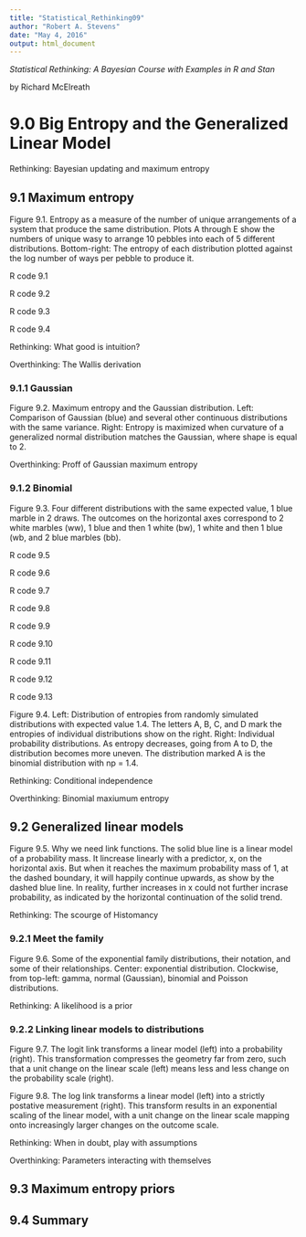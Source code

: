 ```yaml
---
title: "Statistical_Rethinking09"
author: "Robert A. Stevens"
date: "May 4, 2016"
output: html_document
---
```


*Statistical Rethinking: A Bayesian Course with Examples in R and Stan*

by Richard McElreath

# 9.0 Big Entropy and the Generalized Linear Model  

Rethinking: Bayesian updating and maximum entropy

## 9.1 Maximum entropy  

Figure 9.1. Entropy as a measure of the number of unique arrangements of a system that produce the same distribution. Plots A through E show the numbers of unique wasy to arrange 10 pebbles into each of 5 different distributions. Bottom-right: The entropy of each distribution plotted against the log number of ways per pebble to produce it.

R code 9.1

R code 9.2

R code 9.3

R code 9.4

Rethinking: What good is intuition?

Overthinking: The Wallis derivation

### 9.1.1 Gaussian

Figure 9.2. Maximum entropy and the Gaussian distribution. Left: Comparison of Gaussian (blue) and several other continuous distributions with the same variance. Right: Entropy is maximized when curvature of a generalized normal distribution matches the Gaussian, where shape is equal to 2.

Overthinking: Proff of Gaussian maximum entropy

### 9.1.2 Binomial

Figure 9.3. Four different distributions with the same expected value, 1 blue marble in 2 draws. The outcomes on the horizontal axes correspond to 2 white marbles (ww), 1 blue and then 1 white (bw), 1 white and then 1 blue (wb, and 2 blue marbles (bb).

R code 9.5

R code 9.6

R code 9.7

R code 9.8

R code 9.9

R code 9.10

R code 9.11

R code 9.12

R code 9.13

Figure 9.4. Left: Distribution of entropies from randomly simulated distributions with expected value 1.4. The letters A, B, C, and D mark the entropies of individual distributions show on the right. Right: Individual probability distributions. As entropy decreases, going from A to D, the distribution becomes more uneven. The distribution marked A is the binomial distribution with np = 1.4.

Rethinking: Conditional independence

Overthinking: Binomial maxiumum entropy

## 9.2 Generalized linear models  

Figure 9.5. Why we need link functions. The solid blue line is a linear model of a probability mass. It lincrease linearly with a predictor, x, on the horizontal axis. But when it reaches the maximum probability mass of 1, at the dashed boundary, it will happily continue upwards, as show by the dashed blue line. In reality, further increases in x could not further incrase probability, as indicated by the horizontal continuation of the solid trend.

Rethinking: The scourge of Histomancy

### 9.2.1 Meet the family

Figure 9.6. Some of the exponential family distributions, their notation, and some of their relationships. Center: exponential distribution. Clockwise, from top-left: gamma, normal (Gaussian), binomial and Poisson distributions.

Rethinking: A likelihood is a prior

### 9.2.2 Linking linear models to distributions

Figure 9.7. The logit link transforms a linear model (left) into a probability (right). This transformation compresses the geometry far from zero, such that a unit change on the linear scale (left) means less and less change on the probability scale (right).

Figure 9.8. The log link transforms a linear model (left) into a strictly postative measurement (right). This transform results in an exponential scaling of the linear model, with a unit change on the linear scale mapping onto increasingly larger changes on the outcome scale.

Rethinking: When in doubt, play with assumptions

Overthinking: Parameters interacting with themselves


## 9.3 Maximum entropy priors  

## 9.4 Summary  
